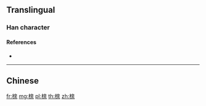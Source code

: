 {{also|櫬}}
==Translingual==

===Han character===
{{Han char|rn=75|rad=木|as=09|sn=13|four=|canj=DYTD|ids=⿰木亲}}

====References====
* {{Han ref|kx=0542.191|hdz=21254.180|uh=6987|ud=27015}}

----

==Chinese==
{{zh-see|櫬}}

[[fr:榇]]
[[mg:榇]]
[[pl:榇]]
[[th:榇]]
[[zh:榇]]